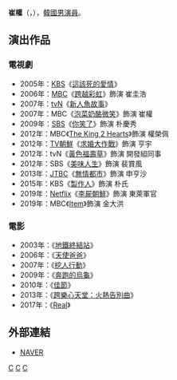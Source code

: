 {{藝人
|姓名 = 崔權
|類型 = 男演員
|圖片 = 
|圖片尺寸 = 
|圖片簡介 = 
|本名 = 
|外文名 = 최권
|外文 = ko
|羅馬拼音 = Choi Kwon
|英文名 =
|暱稱 =
|其他藝名 = 
|國籍 = {{KOR}}
|出生日期 = {{birth_date_and_age|1981|12|25}}
|出生地點 = {{KOR}}[[首爾特別市|首爾特別市]]
|宗教信仰 = 
|語言 = [[韓語|韓語]]
|職業 = [[演員|演員]]
|教育程度 = 慶旼大學
|出道作品 = 
|出道日期 = 2003年
|代表作品 = 
|活躍年代 =
|唱片公司 = 
|經紀公司 = [[KeyEast|KeyEast]]
|相關團體 = 
|網站 = 
}}

'''崔權'''（{{lang-ko|'''최권'''}}，{{bd|1981年|12月25日}}），[[韓國|韓國]][[男演員|男演員]]。

== 演出作品 ==
=== 電視劇 ===
*2005年：[[韓國放送公社|KBS]]《[[這該死的愛情|這該死的愛情]]》
*2006年：[[文化廣播_(韓國)|MBC]]《[[跨越彩虹|跨越彩虹]]》飾演 崔圭浩
*2007年：[[tvN|tvN]]《[[新人魚故事|新人魚故事]]》 
*2007年：MBC《[[泡菜奶酪微笑|泡菜奶酪微笑]]》飾演 崔權
*2009年：[[SBS_(韓國)|SBS]]《[[你笑了|你笑了]]》飾演 朴慶秀
*2012年：MBC《[[The_King_2_Hearts|The King 2 Hearts]]》飾演 權榮佩
*2012年：[[TV朝鮮|TV朝鮮]]《[[求婚大作戰_(韓國電視劇)|求婚大作戰]]》飾演 亨宇
*2012年：tvN《[[黃色福壽草|黃色福壽草]]》飾演 開發組同事
*2012年：SBS《[[美味人生_(韓國電視劇)|美味人生]]》飾演 裴賞風
*2013年：[[JTBC|JTBC]]《[[無情都市|無情都市]]》飾演 申亨沙
*2015年：KBS《[[製作人_(韓國電視劇)|製作人]]》飾演 朴氏
*2019年：[[Netflix|Netflix]]《[[李屍朝鮮|李屍朝鮮]]》飾演 東萊軍官
*2019年：MBC《[[Item_(電視劇)|Item]]》飾演 金大洪

=== 電影 ===
*2003年：《[[地鐵終結站|地鐵終結站]]》
*2006年：《[[天使爸爸|天使爸爸]]》
*2007年：《[[挖人行動|挖人行動]]》
*2009年：《[[奔跑的烏龜|奔跑的烏龜]]》
*2010年：《[[佳節|佳節]]》
*2013年：《[[跨樂心天堂：火熱告別曲|跨樂心天堂：火熱告別曲]]》
*2017年：《[[Real_(電影)|Real]]》

== 外部連結 ==
*[https://people.search.naver.com/search.naver?where=nexearch&query=%EC%B5%9C%EA%B6%8C&sm=tab_etc&ie=utf8&key=PeopleService&os=120829 NAVER] {{Wayback|url=https://people.search.naver.com/search.naver?where=nexearch&query=%EC%B5%9C%EA%B6%8C&sm=tab_etc&ie=utf8&key=PeopleService&os=120829 |date=20210729065239 }}{{ko}}

[[Category:韓國電視演員|C]]
[[Category:韓國電影演員|C]]
[[Category:崔姓|C]]